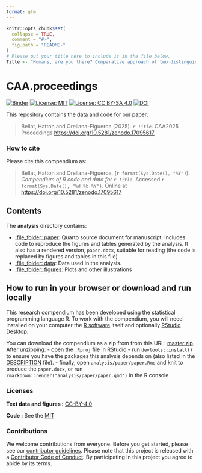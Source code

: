 ```yaml
---
format: gfm
---
```


<!-- README.md is generated from README.Rmd. Please edit that file -->

```r
knitr::opts_chunk$set(
  collapse = TRUE,
  comment = "#>",
  fig.path = "README-"
)
# Please put your title here to include it in the file below.
Title <- "Humans, are you there? Comparative approach of two distinguishable methods for human installation detection: Automatic structure detection and archaeological predictive models"
```

# CAA.proceedings

[![Binder](https://mybinder.org/badge_logo.svg)](https://mybinder.org/v2/gh///master?urlpath=rstudio) 
[![License: MIT](https://img.shields.io/badge/License-MIT-yellow.svg)](https://opensource.org/licenses/MIT) 
[![License: CC BY-SA 4.0](https://img.shields.io/badge/License-CC_BY--SA_4.0-lightgrey.svg)](https://creativecommons.org/licenses/by-sa/4.0/) [![DOI](https://zenodo.org/badge/DOI/10.5281/zenodo.17095617.svg)](https://doi.org/10.5281/zenodo.17095617)

This repository contains the data and code for our paper:

> Bellat, Hatton and Orellana-Figueroa (2025). _`r Title`_. CAA2025 Proceddings <https://doi.org/10.5281/zenodo.17095617>

### How to cite

Please cite this compendium as:

> Bellat, Hatton and Orellana-Figueroa, (`r format(Sys.Date(), "%Y")`). _Compendium of R code and data for `r Title`_. Accessed `r format(Sys.Date(), "%d %b %Y")`. Online at <https://doi.org/10.5281/zenodo.17095617>

## Contents

The **analysis** directory contains:

  - [:file\_folder: paper](/analysis/paper): Quarto source document
    for manuscript. Includes code to reproduce the figures and tables
    generated by the analysis. It also has a rendered version,
    `paper.docx`, suitable for reading (the code is replaced by figures
    and tables in this file)
  - [:file\_folder: data](/analysis/data): Data used in the analysis.
  - [:file\_folder: figures](/analysis/figures): Plots and other
    illustrations

## How to run in your browser or download and run locally

This research compendium has been developed using the statistical programming
language R. To work with the compendium, you will need
installed on your computer the [R software](https://cloud.r-project.org/)
itself and optionally [RStudio Desktop](https://rstudio.com/products/rstudio/download/).

You can download the compendium as a zip from from this URL:
[master.zip](/archive/master.zip). After unzipping:
- open the `.Rproj` file in RStudio
- run `devtools::install()` to ensure you have the packages this analysis depends on (also listed in the
[DESCRIPTION](/DESCRIPTION) file).
- finally, open `analysis/paper/paper.Rmd` and knit to produce the `paper.docx`, or run `rmarkdown::render("analysis/paper/paper.qmd")` in the R console

### Licenses

**Text data and figures :**  [CC-BY-4.0](http://creativecommons.org/licenses/by/4.0/)

**Code :** See the [MIT](https://mit-license.org/)

### Contributions

We welcome contributions from everyone. Before you get started, please see our [contributor guidelines](CONTRIBUTING.md). Please note that this project is released with a [Contributor Code of Conduct](CONDUCT.md). By participating in this project you agree to abide by its terms.

